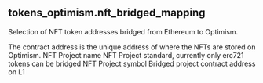 ## tokens_optimism.nft_bridged_mapping 
Selection of NFT token addresses bridged from Ethereum to Optimism.


<ParamField path="contract_address">
The contract address is the unique address of where the NFTs are stored on Optimism.
</ParamField>
<ParamField path="name">
NFT Project name
</ParamField>
<ParamField path="standard">
NFT Project standard, currently only erc721 tokens can be bridged
</ParamField>
<ParamField path="symbol">
NFT Project symbol
</ParamField>
<ParamField path="contract_address_l1">
Bridged project contract address on L1
</ParamField>
